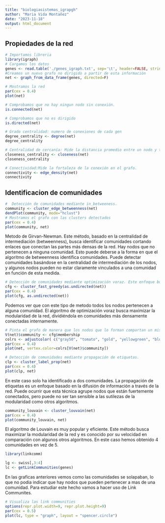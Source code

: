 ```yaml
---
title: "biologiasistemas_igrapgh"
author: "Maria Vida Montañez"
date: "2023-11-18"
output: html_document
---
```


## Propiedades de la red

```r
# Importamos libreria
library(igraph)
# Cargamos los datos
genes <- read.table('./genes_igraph.txt', sep='\t', header=FALSE, stringsAsFactors=FALSE)
#Creamos un nuevo grafo no dirigido a partir de esta información
net <- graph_from_data_frame(genes, directed=F)
```

```r
# Mostramos la red
par(cex = 0.4)
plot(net)
```

```r
# Comprobamos que no hay ningun nodo sin conexión.
is.connected(net)
```
```r
# Comprobamos que no es dirigido
is.directed(net)
```
```r
# Grado centralidad: numero de conexiones de cada gen
degree_centrality <- degree(net)
degree_centrality
```
```r
# Centralidad de cercanía: Mide la distancia promedio entre un nodo y todos los demás nodos
closeness_centrality <- closeness(net)
closeness_centrality
```
```r
# Conectividad:Mide la fortaleza de la conexión en el grafo.
connectivity <- edge_density(net)
connectivity
```

## Identificacion de comunidades

```r
#  Detección de comunidades mediante in_betweeness.
community <- cluster_edge_betweenness(net)
dendPlot(community, mode="hclust")
# Mostramos el grafo con las clusters detectados
par(cex = 0.4)
plot(community, net)
```
Metodo de Girvan-Newman. Este método, basado en la centralidad de intermediación (betweenness), busca identificar comunidades cortando enlaces que conectan las partes más densas de la red. Hay nodos que no pertenecen a ninguna comunidad. Esto puede deberse a la forma en que el algoritmo de betweenness identifica comunidades. Puede detectar comunidades basándose en la centralidad de intermediación de los nodos, y algunos nodos pueden no estar claramente vinculados a una comunidad en función de esta medida.

```r
# Detección de comunidades mediante optimización voraz. Este enfoque busca la modularidad de la red
cfg <- cluster_fast_greedy(as.undirected(net))
par(cex = 0.4)
plot(cfg, as.undirected(net))
```
Podemos ver que con este tipo de metodo todos los nodos pertenecen a alguna comunidad. El algoritmo de optimización voraz busca maximizar la modularidad de la red, dividiéndola en comunidades más densamente conectadas internamente.

```r
# Pinta el grafo de manera que los nodos que lo forman compartan un mismo color si pertenecen a la misma comunidad.
V(net)$community <- cfg$membership
colrs <- adjustcolor( c("gray50", "tomato", "gold", "yellowgreen", "blue"), alpha=.6)
par(cex = 0.4)
plot(net, vertex.color=colrs[V(net)$community])
```

```r
# Detección de comunidades mediante propagación de etiquetas.
clp <- cluster_label_prop(net)
par(cex = 0.4)
plot(clp, net)
```
En este caso solo ha identificado a dos comunidades. La propagación de etiquetas es un enfoque basado en la difusión de información a través de la red. Puede ocurrir que esta técnica agrupe nodos que están fuertemente conectados, pero puede no ser tan sensible a las sutilezas de la modularidad como otros algoritmos.

```r
community_louvain <- cluster_louvain(net)
par(cex = 0.4)
plot(community_louvain, net)
```

El algoritmo de Louvain es muy popular y eficiente. Este método busca maximizar la modularidad de la red y es conocido por su velocidad en comparación con algunos otros algoritmos. En este caso hemos obtenido 4 comunidades en vez de 5. 

```r
library(linkcomm)

lg <- swiss[,3:4]
lc <- getLinkCommunities(genes)


```


En las graficas anteriores vemos como las comunidades se solapaban, lo que no podia indicar que hay nodos que pueden pertenecer a mas de una comunidad. Para estudiar este hecho vamos a hacer uso de Link Communites. 

```r
# Visualiza las link communities
options(repr.plot.width=9, repr.plot.height=9)
par(cex = 0.5)
plot(lc, type = "graph", layout = "spencer.circle")

```


